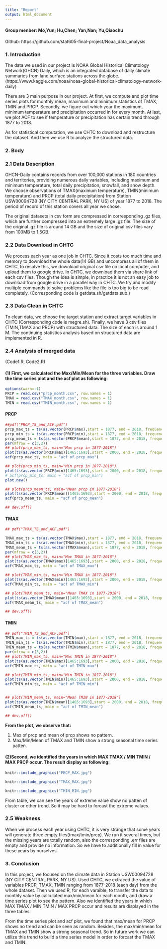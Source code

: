 ---
title: "Report"
output: html_document
---

#### Group menber:  Mo,Yun; Hu,Chen; Yan,Nan; Yu,Qiaochu

Github: https://github.com/stat605-final-project/Noaa_data_analysis

### 1. Introduction

The data we used in our project is NOAA Global Historical Climatology Network(GHCN) Daily, which is an integrated database of daily climate summaries from land surface stations across the globe. (https://www.kaggle.com/noaa/noaa-global-historical-climatology-network-daily)

There are 3 main purpose in our project. At first, we compute and plot time series plots for monthly mean, maximum and minimum statistics of TMAX, TMIN and PRCP.  Secondly,  we figure out which year the maximum, minimum temperature and precipitation occurred in for every month. At last, we plot ACF to see if temperature or precipitation has certain trend through 1877 to 2018.

As for statistical computation, we use CHTC to download and restructure the dataset. And then we use R to analyze the structured data.

### 2. Body

### 2.1 Data Description

GHCN-Daily contains records from over 100,000 stations in 180 countries and territories, providing numerous daily variables, including maximum and minimum temperature, total daily precipitation, snowfall, and snow depth. We choose observations of TMAX(maximum temperature), TMIN(minimum temperature) and PRCP (total daily precipitation) from Station USW00094728 (NY CITY CENTRAL PARK, NY US) of year 1877 to 2018. The period of record of this station covers all year we chose. 

The original datasets in csv form are compressed in corresponding .gz files, which are further compressed into an extremely large .gz file. The size of the original .gz file is around 14 GB and the size of original csv files vary from 100MB to 1.5GB. 

### 2.2 Data Download in CHTC

We process each year as one job in CHTC. Since it costs too much time and memory to download the whole data(14 GB) and uncompress all of them in CHTC, to resolve this, we download original csv file on local computer, and upload them to google drive. In CHTC, we download them via share link of each csv files. Though the idea is simple, in practice it is not an easy job to download from google drive in a parallel way in CHTC. We try and modify multiple commands to solve problems like the file is too big to be read completely. (Corresponding code is getdata.sh/getdata.sub.)


### 2.3 Data Clean in CHTC

To clean data, we choose the target station and extract target variables in CHTC (Corresponding code is megre.sh). Finally, we have 3 csv files (TMIN,TMAX and PRCP) with structured data. The size of each is around 1 M. The continuing statistics analysis based on structured data are implemented in R.


### 2.4 Analysis of merged data
 
(Code1.R, Code2.R)

#### (1) First, we calculated the Max/Min/Mean for the three variables. Draw the time series plot and the acf plot as following: 

```{r,echo=FALSE}
options(warn=-1)
PRCP = read.csv("prcp_month.csv", row.names = 1)
TMAX = read.csv("TMAX_month.csv", row.names = 1)
TMIN = read.csv("TMIN_month.csv", row.names = 1)
```


#### PRCP

```{r, echo=FALSE}
##pdf("PRCP_TS_and_ACF.pdf") 
prcp_max_ts = ts(as.vector(PRCP$max),start = 1877, end = 2018, frequency = 12)
prcp_min_ts = ts(as.vector(PRCP$min),start = 1877, end = 2018, frequency = 12)
prcp_mean_ts = ts(as.vector(PRCP$mean),start = 1877, end = 2018, frequency = 12)
par(mfrow = c(3,2))
## plot(prcp_max_ts, main="Max prcp in 1877-2018")
plot(ts(as.vector(PRCP$max)[1465:1693],start = 2000, end = 2018, frequency = 12) ,ylab="Max prcp", main="Max prcp in 2000-2018")
acf(prcp_max_ts, main = "acf of prcp_max")

## plot(prcp_min_ts, main="Min prcp in 1877-2018")
plot(ts(as.vector(PRCP$min)[1465:1693],start = 2000, end = 2018, frequency = 12) ,ylab="Max prcp", main="Min prcp in 2000-2018")
# acf(prcp_min_ts, main = "acf of prcp_min")
plot.new()

## plot(prcp_mean_ts, main="Mean prcp in 1877-2018")
plot(ts(as.vector(PRCP$mean)[1465:1693],start = 2000, end = 2018, frequency = 12) ,ylab="Max prcp",main="Mean prcp in 2000-2018")
acf(prcp_mean_ts, main = "acf of prcp_mean")

## dev.off()
```


#### TMAX
```{r, echo=FALSE}

## pdf("TMAX_TS_and_ACF.pdf")

TMAX_max_ts = ts(as.vector(TMAX$max),start = 1877, end = 2018, frequency = 12)
TMAX_min_ts = ts(as.vector(TMAX$min),start = 1877, end = 2018, frequency = 12)
TMAX_mean_ts = ts(as.vector(TMAX$mean),start = 1877, end = 2018, frequency = 12)
par(mfrow = c(3,2))
## plot(TMAX_max_ts, main="Max TMAX in 1877-2018")
plot(ts(as.vector(TMAX$max)[1465:1693],start = 2000, end = 2018, frequency = 12) ,ylab="Max TMAX", main="Max TMAX in 2000-2018")
acf(TMAX_max_ts, main = "acf of TMAX_max")

## plot(TMAX_min_ts, main="Min TMAX in 1877-2018")
plot(ts(as.vector(TMAX$min)[1465:1693],start = 2000, end = 2018, frequency = 12) ,ylab="Max TMAX", main="Min TMAX in 2000-2018")
acf(TMAX_min_ts, main = "acf of TMAX_min")

## plot(TMAX_mean_ts, main="Mean TMAX in 1877-2018")
plot(ts(as.vector(TMAX$mean)[1465:1693],start = 2000, end = 2018, frequency = 12) ,ylab="Max TMAX",main="Mean TMAX in 2000-2018")
acf(TMAX_mean_ts, main = "acf of TMAX_mean")

## dev.off()
```

#### TMIN
```{r, echo=FALSE}
## pdf("TMIN_TS_and_ACF.pdf")
TMIN_max_ts = ts(as.vector(TMIN$max),start = 1877, end = 2018, frequency = 12)
TMIN_min_ts = ts(as.vector(TMIN$min),start = 1877, end = 2018, frequency = 12)
TMIN_mean_ts = ts(as.vector(TMIN$mean),start = 1877, end = 2018, frequency = 12)
par(mfrow = c(3,2))
## plot(TMIN_max_ts, main="Max TMIN in 1877-2018")
plot(ts(as.vector(TMIN$max)[1465:1693],start = 2000, end = 2018, frequency = 12) ,ylab="Max TMIN", main="Max TMIN in 2000-2018")
acf(TMIN_max_ts, main = "acf of TMIN_max")

## plot(TMIN_min_ts, main="Min TMIN in 1877-2018")
plot(ts(as.vector(TMIN$min)[1465:1693],start = 2000, end = 2018, frequency = 12) ,ylab="Max TMIN", main="Min TMIN in 2000-2018")
acf(TMIN_min_ts, main = "acf of TMIN_min")


## plot(TMIN_mean_ts, main="Mean TMIN in 1877-2018")
plot(ts(as.vector(TMIN$mean)[1465:1693],start = 2000, end = 2018, frequency = 12) ,ylab="Max TMIN",main="Mean TMIN in 2000-2018")
acf(TMIN_mean_ts, main = "acf of TMIN_mean")

## dev.off()
```

**From the plot, we observe that:**

1. Max of prcp and mean of prcp shows no pattern.
2. Max/Min/Mean of TMAX and TMIN show a strong seasonal time series patten.


#### (2)Second, we identified the years in which MAX TMAX / MIN TMIN / MAX PRCP occur. The result display as following:

```{r, echo=FALSE, out.width = '100%'}
knitr::include_graphics("PRCP_MAX.jpg")
```


```{r pressure, echo=FALSE, out.width = '100%'}
knitr::include_graphics("TMAX_MAX.jpg")
```


```{r, echo=FALSE, out.width = '100%'}
knitr::include_graphics("TMIN_MIN.jpg")
```

From table, we can see the years of extreme value show no patten of cluster or other trend. So it may be hard to forcast the extreme values.


### 2.5 Weakness

When we process each year using CHTC, it is very strange that some years will generate three empty files(tmax/tmin/prcp).
We run it several times, but the missing years are totally random, also the corresponding .err files are empty and provide no information. So we have to additionally fill in value for these years by ourselves. 

### 3. Conclusion

In this project, we focused on the climate data in Station USW00094728 (NY CITY CENTRAL PARK, NY US). Used CHTC, we extraced the value of variables PRCP, TMAX, TMIN ranging from 1877-2018 (each day) from the whole dataset. Then we used R, for each varaible, to transfer the data to monthly value by calculated max/min/mean for each month, and draw a time series plot to see the pattern. Also we identified the years in which MAX TMAX / MIN TMIN / MAX PRCP occur and results are displayed in the three tables.

From the time series plot and acf plot, we found that max/mean for PRCP shows no trend and can be seen as random. Besides, the max/min/mean for TMAX and TMIN show a strong seasonal trend. So in future work we can utilize this trend to build a time series model in order to forcast the TMAX and TMIN.


